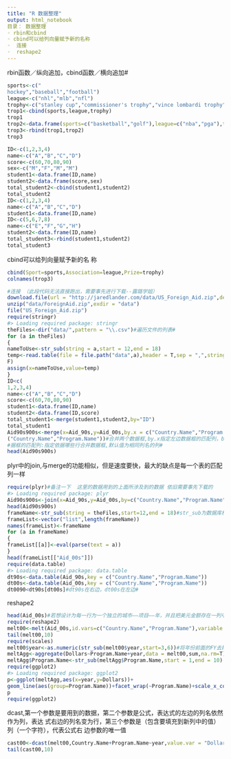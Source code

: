 ---
title: "R 数据整理"
output: html_notebook
目录： 数据整理
◦ rbin和cbind
◦ cbind可以给列向量赋予新的名称
◦  连接
◦  reshape2
---

rbin函数／纵向追加，cbind函数／横向追加#

```{r}
sports<-c("
hockey","baseball","football")
league<-c("nhl","mlb","nfl")
trophy<-c("stanley cup","commissioner's trophy","vince lombardi trophy")
trop1<-cbind(sports,league,trophy)
trop1
trop2<-data.frame(sports=c("basketball","golf"),league=c("nba","pga"),trophy=c("larryo'brien","wanaaker"),stringsAsFactors = F)
trop3<-rbind(trop1,trop2)
trop3
```


```{r}
ID<-c(1,2,3,4)
name<-c("A","B","C","D")
score<-c(60,70,80,90)
sex<-c("M","F","M","M")
student1<-data.frame(ID,name)
student2<-data.frame(score,sex)
total_student2<-cbind(student1,student2)
total_student2
ID<-c(1,2,3,4)
name<-c("A","B","C","D")
student1<-data.frame(ID,name)
ID<-c(5,6,7,8)
name<-c("E","F","G","H")
student2<-data.frame(ID,name)
total_student3<-rbind(student1,student2)
total_student3
```


cbind可以给列向量赋予新的名
称
```{r}
cbind(Sport=sports,Association=league,Prize=trophy)
colnames(trop3)
```
```{r}
#连接 （此段代码无法直接跑出，需要事先进行下载--露璐学姐）
download.file(url = "http://jaredlander.com/data/US_Foreign_Aid.zip",destfile="data/ForeignAid.zip")
unzip("data/ForeignAid.zip",exdir = "data")
file("US_Foreign_Aid.zip")
require(stringr)
#> Loading required package: stringr
theFiles<-dir("data/",pattern = "\\.csv")#遍历文件的列表#
for (a in theFiles)
{
nameToUse<-str_sub(string = a,start = 12,end = 18)
temp<-read.table(file = file.path("data",a),header = T,sep = ",",stringsAsFactors =
F)
assign(x=nameToUse,value=temp)
}
ID<c(
1,2,3,4)
name<-c("A","B","C","D")
score<-c(60,70,80,90)
student1<-data.frame(ID,name)
student2<-data.frame(ID,score)
total_student1<-merge(student1,student2,by="ID")
total_student1
Aid90s900s<-merge(x=Aid_90s,y=Aid_00s,by.x = c("Country.Name","Program.Name"),by.y = c
("Country.Name","Program.Name"))#合并两个数据框,by.x指定左边数据框的匹配列，by.y指定右边数
#据框的匹配列:指定依据哪些行合并数据框,默认值为相同列名的列#
head(Aid90s900s)
```


plyr中的join,与merge的功能相似，但是速度要快，最大的缺点是每一个表的匹配列一样



```{r}
require(plyr)#备注一下  这里的数据用到的上面所涉及到的数据 依旧需要事先下载的
#> Loading required package: plyr
Aid90s900s<-join(x=Aid_90s,y=Aid_00s,by=c("Country.Name","Program.Name"))
head(Aid90s900s)
frameName<-str_sub(string = theFiles,start=12,end = 18)#str_sub为数据库框建立一个名字#
frameList<-vector("list",length(frameName))
names(frameList)<-frameName
for (a in frameName)
{
frameList[[a]]<-eval(parse(text = a))
}
head(frameList[["Aid_00s"]])
require(data.table)
#> Loading required package: data.table
dt90s<-data.table(Aid_90s,key = c("Country.Name","Program.Name"))
dt00s<-data.table(Aid_00s,key = c("Country.Name","Program.Name"))
dt0090<dt90s[dt00s]#dt90s在右边，dt00s在左边#
```

reshape2
```{r}
head(Aid_00s)#若想设计为每一行为一个独立的城市——项目——年，并且把美元金额存在一列中#
require(reshape2)
melt00<-melt(Aid_00s,id.vars=c("Country.Name","Program.Name"),variable.name="year",value.name="Dollars")#id.vars用来指定那一列唯一的标识一行#
tail(melt00,10)
require(scales)
melt00$year<-as.numeric(str_sub(melt00$year,start=3,6))#将年份前面的FY去掉将其转化为数值,str_sub: 截取字符串#
meltAgg<-aggregate(Dollars~Program.Name+year,data = melt00,sum,na.rm=T)
meltAgg$Program.Name<-str_sub(meltAgg$Program.Name,start = 1,end = 10)
require(ggplot2)
#> Loading required package: ggplot2
p<-ggplot(meltAgg,aes(x=year,y=Dollars))+
geom_line(aes(group=Program.Name))+facet_wrap(~Program.Name)+scale_x_continuous(breaks=seq(from=2000,to=2009,by=2))+theme(axis.text.x=element_text(angle=90,vjust=1,hjust=0))
p
require(ggplot2)
```
dcast,第一个参数是要用到的数据，第二个参数是公式，表达式的左边的列名依然作为列，表达
式右边的列名变为行，第三个参数是（包含要填充到新列中的值）列（一个字符），代表公式右
边参数的唯一值
```{r}
cast00<-dcast(melt00,Country.Name+Program.Name~year,value.var = "Dollars")
tail(cast00,10)
```






